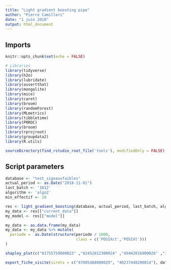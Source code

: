 ```yaml
---
title: "Light gradient boosting pipe"
author: "Pierre Camilleri"
date: "1 juin 2018"
output: html_document
---
```


## Imports
```r
knitr::opts_chunk$set(echo = FALSE)

# Libraries
library(tidyverse)
library(h2o)
library(lubridate)
library(assertthat)
library(mongolite)
library(mice)
library(caret)
library(broom)
library(randomForest)
library(MLmetrics)
library(tibbletime)
library(PRROC)
library(broom)
library(rprojroot)
library(groupdata2)
library(R.utils)

sourceDirectory(find_rstudio_root_file('tools'), modifiedOnly = FALSE)
```

## Script parameters
```r
database <- "test_signauxfaibles"
actual_period <- as.Date("2018-11-01")
last_batch <- '1812'
algorithm <- 'algo2'
min_effectif <- 10
```

```r
res <- light_gradient_boosting(database, actual_period, last_batch, algorithm, min_effectif)
my_data <- res[["current_data"]]
my_model <- res[["model"]]
```

```r
my_data <- as.data.frame(my_data)
my_data <- my_data %>% mutate(
  periode =  as.Date(structure(periode / 1000, 
                               class = c('POSIXct','POSIXt')))
)
```

```r
shapley_plot(c("81755759800023" ,"82452612300024" ,"49442016900026" ,"34323685700045" ,"64282087200025" ,"87695038700020" ,"40256514700020" ,"35342749500018" ,"40207811700015" ,"83063258400017"), my_data, my_model, batch = last_batch)
```

```r
export_fiche_visite(sirets = c("47885488800029", "40237448200014"), database, last_batch, with_urssaf = TRUE)
```
